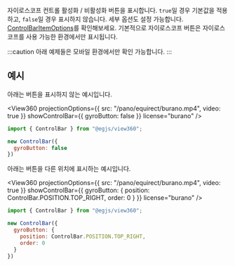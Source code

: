 
<OptionDescriptor type="boolean" defaultVal="true" added="4.0.0" />

자이로스코프 컨트롤 활성화 / 비활성화 버튼을 표시합니다.
`true`일 경우 기본값을 적용하고, `false`일 경우 표시하지 않습니다.
세부 옵션도 설정 가능합니다. [ControlBarItemOptions](/docs/api/Plugin/Interface/ControlBarItemOptions)를 확인해보세요.
기본적으로 자이로스코프 버튼은 자이로스코프를 사용 가능한 환경에서만 표시됩니다.

:::caution
아래 예제들은 모바일 환경에서만 확인 가능합니다.
:::

## 예시
아래는 버튼을 표시하지 않는 예시입니다.

<View360
  projectionOptions={{
    src: "/pano/equirect/burano.mp4",
    video: true
  }}
  showControlBar={{ gyroButton: false }}
  license="burano" />

```js
import { ControlBar } from "@egjs/view360";

new ControlBar({
  gyroButton: false
})
```

아래는 버튼을 다른 위치에 표시하는 예시입니다.

<View360
  projectionOptions={{
    src: "/pano/equirect/burano.mp4",
    video: true
  }}
  showControlBar={{ gyroButton: {
    position: ControlBar.POSITION.TOP_RIGHT,
    order: 0
  } }}
  license="burano" />

```js
import { ControlBar } from "@egjs/view360";

new ControlBar({
  gyroButton: {
    position: ControlBar.POSITION.TOP_RIGHT,
    order: 0
  }
})
```
